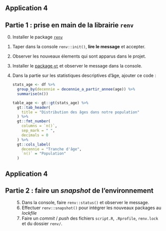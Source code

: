 ## Application 4

:::{.callout-tip collapse="true" icon=false}
## Partie 1 : prise en main de la librairie `renv`

:::{.incremental}
0. Installer le package [`renv`](https://rstudio.github.io/renv/articles/renv.html)
1. Taper dans la console `renv::init()`, __lire le message__ et accepter.
2. Observer les nouveaux élements qui sont apparus dans le projet.
3. Installer le [package `gt`](https://gt.rstudio.com/) et observer le message dans la console.
4. Dans la partie sur les statistiques descriptives d'âge, ajouter ce code :

    ```r
    stats_age <- df %>%
      group_by(decennie = decennie_a_partir_annee(age)) %>%
      summarise(n())
    
    table_age <- gt::gt(stats_age) %>%
      gt::tab_header(
        title = "Distribution des âges dans notre population"
      ) %>%
      gt::fmt_number(
        columns = `n()`,
        sep_mark = " ",
        decimals = 0
      ) %>%
      gt::cols_label(
        decennie = "Tranche d'âge",
        `n()` = "Population"
      )

    ```

:::

:::

## Application 4

:::{.callout-tip collapse="true" icon=false}
## Partie 2 : faire un *snapshot* de l'environnement

:::{.incremental style="margin-left: 30px;"}
5. Dans la console, faire `renv::status()` et observer le message.
6. Effectuer `renv::snapshot()` pour intégrer les nouveaux packages au *lockfile*
7. Faire un _commit_ / _push_ des fichiers `script.R`, `.Rprofile`, `renv.lock` et du dossier `renv/`.
:::

:::

<!-- ## Application 4 -->

<!-- :::{.callout-tip collapse="true" icon=false} -->
<!-- ## Partie 3 : test de la portabilité (facultatif) -->

<!-- :::{.incremental style="margin-left: 30px;"} -->
<!-- 8. Ouvrir un nouveau service `RStudio` sur le `SSPCloud` -->
<!-- 9. Cloner votre dépôt -->
<!-- 10. Exécuter `renv::restore()` pour installer les packages nécessaires à l'exécution du projet -->
<!-- 11. Vérifier que le `script.R` s'exécute correctement dans ce nouvel environnement. -->
<!-- ::: -->

<!-- ::: -->

<!-- ## Checkpoint -->

<!-- ::: {layout=[30,70]} -->

<!-- - [script.R](https://raw.githubusercontent.com/InseeFrLab/formation-bonnes-pratiques-R/main/R/checkpoints/application4/script.R) -->

<!-- ![](checkpoint.jpg){width=60%} -->
<!-- ::: -->
